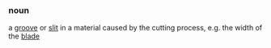 ===noun===
a [[groove]] or [[slit]] in a material caused by the cutting process, e.g. the width of the [[blade]]